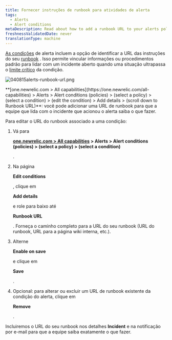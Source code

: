 ```yaml
---
title: Fornecer instruções de runbook para atividades de alerta
tags:
  - Alerts
  - Alert conditions
metaDescription: Read about how to add a runbook URL to your alerts policy condtion.
freshnessValidatedDate: never
translationType: machine
---
```



[As condições](/docs/alerts/new-relic-alerts-beta/configuring-alert-policies/define-alert-conditions) de alerta incluem a opção de identificar a URL das instruções do seu [runbook](/docs/using-new-relic/welcome-new-relic/get-started/glossary#alert-runbook) . Isso permite vincular informações ou procedimentos padrão para lidar com um incidente aberto quando uma situação ultrapassa o [limite crítico](/docs/alerts/new-relic-alerts-beta/configuring-alert-policies/define-thresholds-trigger-alert) da condição.

<img
  title="040815alerts-runbook-url.png"
  alt="040815alerts-runbook-url.png"
  src={accountsAlertsRunbook}
/>

<figcaption>
  <DNT>**[one.newrelic.com > All capabilities](https://one.newrelic.com/all-capabilities) > Alerts > Alert conditions (policies) > (select a policy) > (select a condition) > (edit the condition) > Add details > (scroll down to Runbook URL)**</DNT>: você pode adicionar uma URL de runbook para que a equipe que lida com o incidente que acionou o alerta saiba o que fazer.
</figcaption>

Para editar o URL do runbook associado a uma condição:

1. Vá para

   <DNT>**[one.newrelic.com > All capabilities](https://one.newrelic.com/all-capabilities) > Alerts > Alert conditions (policies) > (select a policy) > (select a condition)**</DNT>

   .

2. Na página

   <DNT>**Edit conditions**</DNT>

   , clique em

   <DNT>**Add details**</DNT>

   e role para baixo até

   <DNT>**Runbook URL**</DNT>

   . Forneça o caminho completo para a URL do seu runbook (URL do runbook, URL para a página wiki interna, etc.).

3. Alterne

   <DNT>**Enable on save**</DNT>

   e clique em

   <DNT>**Save**</DNT>

   .

4. Opcional: para alterar ou excluir um URL de runbook existente da condição do alerta, clique em

   <DNT>**Remove**</DNT>

   .

Incluiremos o URL do seu runbook nos detalhes <DNT>**Incident**</DNT> e na notificação por e-mail para que a equipe saiba exatamente o que fazer.
